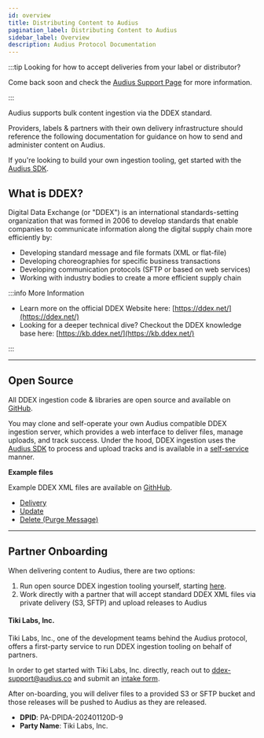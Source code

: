 ```yaml
---
id: overview
title: Distributing Content to Audius
pagination_label: Distributing Content to Audius
sidebar_label: Overview
description: Audius Protocol Documentation
---
```



:::tip Looking for how to accept deliveries from your label or distributor?

Come back soon and check the [Audius Support Page](https://support.audius.co) for more information.

:::

Audius supports bulk content ingestion via the DDEX standard.

Providers, labels & partners with their own delivery infrastructure should reference the following
documentation for guidance on how to send and administer content on Audius.

If you're looking to build your own ingestion tooling, get started with the
[Audius SDK](/developers/sdk/overview).

## What is DDEX?

Digital Data Exchange (or "DDEX") is an international standards-setting organization that was formed
in 2006 to develop standards that enable companies to communicate information along the digital
supply chain more efficiently by:

- Developing standard message and file formats (XML or flat-file)
- Developing choreographies for specific business transactions
- Developing communication protocols (SFTP or based on web services)
- Working with industry bodies to create a more efficient supply chain

:::info More Information

- Learn more on the official DDEX Website here: [https://ddex.net/](https://ddex.net/)
- Looking for a deeper technical dive? Checkout the DDEX knowledge base here:
  [https://kb.ddex.net/](https://kb.ddex.net/)

:::

---

## Open Source

All DDEX ingestion code & libraries are open source and available on
[GitHub](https://github.com/AudiusProject/audius-protocol/tree/main/packages/ddex).

You may clone and self-operate your own Audius compatible DDEX ingestion server, which provides a
web interface to deliver files, manage uploads, and track success. Under the hood, DDEX ingestion
uses the [Audius SDK](/developers/sdk/overview) to process and upload tracks and is available in a
[self-service](/distributors/self-serve/overview) manner.

**Example files**

Example DDEX XML files are available on [GithHub](https://github.com/AudiusProject/audius-protocol/tree/main/packages/ddex/processor/fixtures).
* [Delivery](https://github.com/AudiusProject/audius-protocol/blob/main/packages/ddex/processor/fixtures/01_delivery.xml)
* [Update](https://github.com/AudiusProject/audius-protocol/blob/main/packages/ddex/processor/fixtures/02_update.xml)
* [Delete (Purge Message)](https://github.com/AudiusProject/audius-protocol/blob/main/packages/ddex/processor/fixtures/03_delete.xml)


---

## Partner Onboarding

When delivering content to Audius, there are two options:

1. Run open source DDEX ingestion tooling yourself, starting [here](/distributors/self-serve/overview).
2. Work directly with a partner that will accept standard DDEX XML files via private delivery (S3, SFTP) and upload releases to Audius

#### Tiki Labs, Inc.

Tiki Labs, Inc., one of the development teams behind the Audius protocol, offers a first-party service
to run DDEX ingestion tooling on behalf of partners.

In order to get started with Tiki Labs, Inc. directly, reach out to ddex-support@audius.co and submit an
[intake form](https://forms.gle/jCwLLWRJY7fCQM5ZA).

After on-boarding, you will deliver files to a provided S3 or SFTP bucket and those releases will be pushed to Audius as they are released.

* **DPID**: PA-DPIDA-202401120D-9
* **Party Name**: Tiki Labs, Inc.
